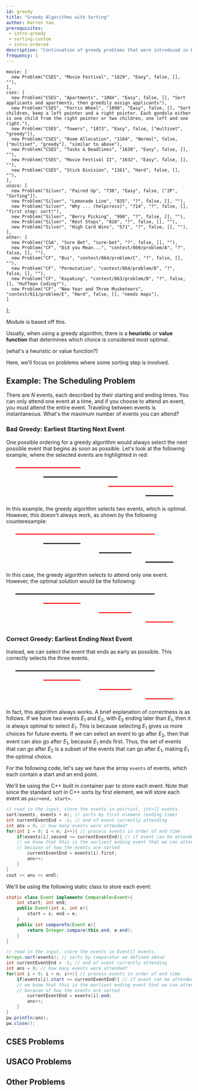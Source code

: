```yaml
---
id: greedy
title: "Greedy Algorithms with Sorting"
author: Darren Yao
prerequisites: 
 - intro-greedy
 - sorting-custom
 - intro-ordered
description: "Continuation of greedy problems that were introduced in Bronze."
frequency: 3
---
```



    movie: [
      new Problem("CSES", "Movie Festival", "1629", "Easy", false, [], ""),
    ],
    cses: [
      new Problem("CSES", "Apartments", "1084", "Easy", false, [], "Sort applicants and apartments, then greedily assign applicants"),
      new Problem("CSES", "Ferris Wheel", "1090", "Easy", false, [], "Sort children, keep a left pointer and a right pointer. Each gondola either is one child from the right pointer or two children, one left and one right."),
      new Problem("CSES", "Towers", "1073", "Easy", false, ["multiset", "greedy"]),
      new Problem("CSES", "Room Allocation", "1164", "Normal", false, ["multiset", "greedy"], "similar to above"),
      new Problem("CSES", "Tasks & Deadlines", "1630", "Easy", false, [], ""),
      new Problem("CSES", "Movie Festival II", "1632", "Easy", false, [], ""),
      new Problem("CSES", "Stick Division", "1161", "Hard", false, [], ""),
    ],
    usaco: [
      new Problem("Silver", "Paired Up", "738", "Easy", false, ["2P", "Sorting"]),
      new Problem("Silver", "Lemonade Line", "835", "?", false, [], ""),
      new Problem("Silver", "Why ... (helpcross)", "714", "?", false, [], "first step: sort!"),
      new Problem("Silver", "Berry Picking", "990", "?", false, [], ""),
      new Problem("Silver", "Rest Stops", "810", "?", false, [], ""),
      new Problem("Silver", "High Card Wins", "571", "?", false, [], ""),
    ],
    other: [
      new Problem("CSA", "Sure Bet", "sure-bet", "?", false, [], ""),
      new Problem("CF", "Did you Mean...", "contest/860/problem/A", "?", false, [], ""),
      new Problem("CF", "Bus", "contest/864/problem/C", "?", false, [], ""),
      new Problem("CF", "Permutation", "contest/864/problem/D", "?", false, [], ""),
      new Problem("CF", "Kayaking", "contest/863/problem/B", "?", false, [], "Huffman Coding?"),
      new Problem("CF", "New Year and Three Musketeers", "contest/611/problem/E", "Hard", false, [], "needs maps"),
    ]
};

<Resources>
  <Resource source="IUSACO" title="9 - Greedy Algorithms">Module is based off this.</Resource>
  <Resource source="CPH" title="6 - Greedy Algorithms" starred></Resource>
  <Resource source="PAPS" title="8 - Greedy Algorithms"></Resource>
  <Resource source="CPC" title="5 - Greedy Algorithms" url="05_greedy_algorithms"></Resource>
</Resources>

<br />

Usually, when using a greedy algorithm, there is a **heuristic** or **value function** that determines which choice is considered most optimal. 

(what's a heuristic or value function?)

<IncompleteSection />

Here, we'll focus on problems where some sorting step is involved.

## Example: The Scheduling Problem

<Problems problems={problems.movie} />

There are $N$ events, each described by their starting and ending times. You can only attend one event at a time, and if you choose to attend an event, you must attend the entire event. Traveling between events is instantaneous. What's the maximum number of events you can attend?

### Bad Greedy: Earliest Starting Next Event

One possible ordering for a greedy algorithm would always select the next possible event that begins as soon as possible. Let's look at the following example, where the selected events are highlighted in red:

<svg viewBox="0 0 200 40">
  <line x1="10" y1="5" x2="80" y2="5" style="stroke:rgb(255,0,0);stroke-width:1" />
  <line x1="40" y1="15" x2="120" y2="15" style="stroke:rgb(0,0,0);stroke-width:1" />
  <line x1="110" y1="25" x2="180" y2="25" style="stroke:rgb(255,0,0);stroke-width:1" />
  <line x1="150" y1="35" x2="180" y2="35" style="stroke:rgb(0,0,0);stroke-width:1" />
</svg>

In this example, the greedy algorithm selects two events, which is optimal. However, this doesn't always work, as shown by the following counterexample:

<svg viewBox="0 0 200 40">
  <line x1="10" y1="5" x2="160" y2="5" style="stroke:rgb(255,0,0);stroke-width:1" />
  <line x1="40" y1="15" x2="80" y2="15" style="stroke:rgb(0,0,0);stroke-width:1" />
  <line x1="100" y1="25" x2="135" y2="25" style="stroke:rgb(0,0,0);stroke-width:1" />
  <line x1="150" y1="35" x2="180" y2="35" style="stroke:rgb(0,0,0);stroke-width:1" />
</svg>

In this case, the greedy algorithm selects to attend only one event. However, the optimal solution would be the following:

<svg viewBox="0 0 200 40">
  <line x1="10" y1="5" x2="160" y2="5" style="stroke:rgb(0,0,0);stroke-width:1" />
  <line x1="40" y1="15" x2="80" y2="15" style="stroke:rgb(255,0,0);stroke-width:1" />
  <line x1="100" y1="25" x2="135" y2="25" style="stroke:rgb(255,0,0);stroke-width:1" />
  <line x1="150" y1="35" x2="180" y2="35" style="stroke:rgb(255,0,0);stroke-width:1" />
</svg>

### Correct Greedy: Earliest Ending Next Event

Instead, we can select the event that ends as early as possible. This correctly selects the three events.

<svg viewBox="0 0 200 40">
  <line x1="10" y1="5" x2="160" y2="5" style="stroke:rgb(0,0,0);stroke-width:1" />
  <line x1="40" y1="15" x2="80" y2="15" style="stroke:rgb(255,0,0);stroke-width:1" />
  <line x1="100" y1="25" x2="135" y2="25" style="stroke:rgb(255,0,0);stroke-width:1" />
  <line x1="150" y1="35" x2="180" y2="35" style="stroke:rgb(255,0,0);stroke-width:1" />
</svg>

In fact, this algorithm always works. A brief explanation of correctness is as follows. If we have two events $E_1$ and $E_2$, with $E_2$ ending later than $E_1$, then it is always optimal to select $E_1$. This is because selecting $E_1$ gives us more choices for future events. If we can select an event to go after $E_2$, then that event can also go after $E_1$, because $E_1$ ends first. Thus, the set of events that can go after $E_2$ is a subset of the events that can go after $E_1$, making $E_1$ the optimal choice.

For the following code, let's say we have the array `events` of events, which each contain a start and an end point. 

<LanguageSection>

<CPPSection>

We'll be using the C++ built in container pair to store each event. Note that since the standard sort in C++ sorts by first element, we will store each event as `pair<end, start>`. 

```cpp
// read in the input, store the events in pair<int, int>[] events.
sort(events, events + n); // sorts by first element (ending time)
int currentEventEnd = -1; // end of event currently attending
int ans = 0; // how many events were attended?
for(int i = 0; i < n; i++){ // process events in order of end time
	if(events[i].second >= currentEventEnd){ // if event can be attended
	// we know that this is the earliest ending event that we can attend
	// because of how the events are sorted
		currentEventEnd = events[i].first;
		ans++;
	}
}
cout << ans << endl;
```

</CPPSection>

<JavaSection>

We'll be using the following static class to store each event:

```java
static class Event implements Comparable<Event>{
	int start; int end;
	public Event(int s, int e){
		start = s; end = e;
	}
	public int compareTo(Event e){
		return Integer.compare(this.end, e.end);
	}
}
```


```java
// read in the input, store the events in Event[] events.
Arrays.sort(events); // sorts by comparator we defined above
int currentEventEnd = -1; // end of event currently attending
int ans = 0; // how many events were attended?
for(int i = 0; i < n; i++){ // process events in order of end time
	if(events[i].start >= currentEventEnd){ // if event can be attended
	// we know that this is the earliest ending event that we can attend
	// because of how the events are sorted
		currentEventEnd = events[i].end;
		ans++;
	}
}
pw.println(ans);
pw.close();
```

</JavaSection>

</LanguageSection>


## CSES Problems

<Problems problems={problems.cses} />

## USACO Problems

<Problems problems={problems.usaco} />

## Other Problems

<Problems problems={problems.other} />